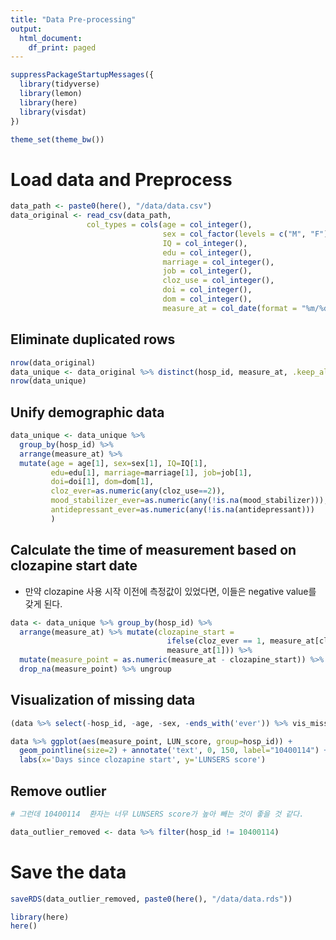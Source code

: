 ---
title: "Data Pre-processing"
output:
  html_document:
    df_print: paged
---

```{r}
suppressPackageStartupMessages({
  library(tidyverse)
  library(lemon)
  library(here)
  library(visdat)
})

theme_set(theme_bw())
```

# Load data and Preprocess
```{r}
data_path <- paste0(here(), "/data/data.csv")
data_original <- read_csv(data_path, 
                 col_types = cols(age = col_integer(), 
                                  sex = col_factor(levels = c("M", "F")), 
                                  IQ = col_integer(), 
                                  edu = col_integer(), 
                                  marriage = col_integer(), 
                                  job = col_integer(), 
                                  cloz_use = col_integer(),
                                  doi = col_integer(), 
                                  dom = col_integer(), 
                                  measure_at = col_date(format = "%m/%d/%Y")))
```

## Eliminate duplicated rows
```{r}
nrow(data_original)
data_unique <- data_original %>% distinct(hosp_id, measure_at, .keep_all = T)
nrow(data_unique)
```

## Unify demographic data
```{r}
data_unique <- data_unique %>%
  group_by(hosp_id) %>% 
  arrange(measure_at) %>% 
  mutate(age = age[1], sex=sex[1], IQ=IQ[1], 
         edu=edu[1], marriage=marriage[1], job=job[1],
         doi=doi[1], dom=dom[1],
         cloz_ever=as.numeric(any(cloz_use==2)),
         mood_stabilizer_ever=as.numeric(any(!is.na(mood_stabilizer))),
         antidepressant_ever=as.numeric(any(!is.na(antidepressant)))
         )
```


## Calculate the time of measurement based on clozapine start date
* 만약 clozapine 사용 시작 이전에 측정값이 있었다면, 이들은 negative value를 갖게 된다.

```{r}
data <- data_unique %>% group_by(hosp_id) %>% 
  arrange(measure_at) %>% mutate(clozapine_start = 
                                   ifelse(cloz_ever == 1, measure_at[cloz_use==2][1],
                                   measure_at[1])) %>% 
  mutate(measure_point = as.numeric(measure_at - clozapine_start)) %>% 
  drop_na(measure_point) %>% ungroup
```

## Visualization of missing data 
```{r fig.width=7, fig.height=12}
(data %>% select(-hosp_id, -age, -sex, -ends_with('ever')) %>% vis_miss) + coord_flip()
```



```{r}
data %>% ggplot(aes(measure_point, LUN_score, group=hosp_id)) +
  geom_pointline(size=2) + annotate('text', 0, 150, label="10400114") +
  labs(x='Days since clozapine start', y='LUNSERS score')
```


## Remove outlier
```{r}
# 그런데 10400114  환자는 너무 LUNSERS score가 높아 빼는 것이 좋을 것 같다.

data_outlier_removed <- data %>% filter(hosp_id != 10400114)
```

# Save the data
```{r}

saveRDS(data_outlier_removed, paste0(here(), "/data/data.rds"))
```

```{r}
library(here)
here()
```


